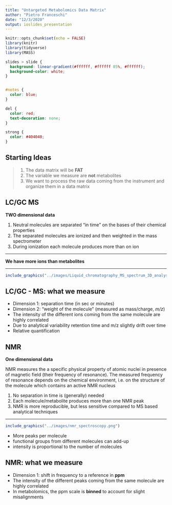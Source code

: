 ```yaml
---
title: "Untargeted Metabolomics Data Matrix"
author: "Pietro Franceschi"
date: "12/3/2020"
output: ioslides_presentation
---
```


```r
knitr::opts_chunk$set(echo = FALSE)
library(knitr)
library(tidyverse)
library(MASS)
```


```css

slides > slide {
  background: linear-gradient(#ffffff, #ffffff 85%, #ffffff);
  background-color: white;
}


#notes {
  color: blue;
}

del {
  color: red;
  text-decoration: none;
}

strong {
  color: #404040;
}

```
## Starting Ideas {#notes }

>1. The data matrix will be **FAT**
>2. The variable we measure are **not** metabolites
>3. We want to process the raw data coming from the instrument and organize them in a data matrix

## LC/GC MS

**TWO dimensional data**

1. Neutral molecules are separated "in time" on the bases of their chemical properties
2. The separated molecules are ionized and then weighted in the mass spectrometer
3. During ionization each molecule produces more than on ion

<hr>

**We have more ions than metabolites**

---

```r
include_graphics("../images/Liquid_chromatography_MS_spectrum_3D_analysis.png")
```


## LC/GC - MS: what we measure

- Dimension 1: separation time (in sec or minutes)
- Dimension 2: "weight of the molecule" (measured as mass/charge, _m/z_)
- The intensity of the different ions coming from the same molecule are highly correlated
- Due to analytical variability retention time and m/z slightly drift over time
- Relative quantification

## NMR

**One dimensional data**

NMR measures the a specific physical property of atomic nuclei in presence of magnetic field (their frequency of resonance). The measured frequency of resonance depends on the chemical environment, i.e. on the structure of the molecule which contains an active NMR nucleus 

1. No separation in time is (generally) needed
2. Each molecule/metabolite produces more than one NMR peak
3. NMR is more reproducible, but less sensitive compared to MS based analytical techniques

---

```r
include_graphics("../images/nmr_spectroscopy.png")
```


* More peaks per molecule
* functional groups from different molecules can add-up
* intensity is proportional to the number of molecules

## NMR: what we measure

- Dimension 1: shift in frequency to a reference in **ppm**
- The intensity of the different peaks coming from the same molecule are highly correlated
- In metabolomics, the ppm scale is __binned__ to account for slight misalignments 






